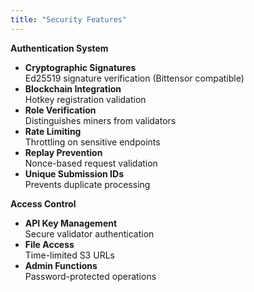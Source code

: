 ```yaml
---
title: "Security Features"
---
```


**Authentication System**

- **Cryptographic Signatures**\
  Ed25519 signature verification (Bittensor compatible)
- **Blockchain Integration**\
  Hotkey registration validation
- **Role Verification**\
  Distinguishes miners from validators
- **Rate Limiting**\
  Throttling on sensitive endpoints
- **Replay Prevention**\
  Nonce-based request validation
- **Unique Submission IDs**\
  Prevents duplicate processing

**Access Control**

- **API Key Management**\
  Secure validator authentication
- **File Access**\
  Time-limited S3 URLs
- **Admin Functions**\
  Password-protected operations